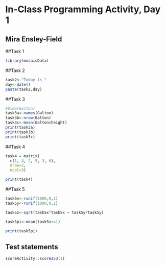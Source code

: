 # In-Class Programming Activity, Day 1

## Mira Ensley-Field

##Task 1 
```r
library(mosaicData)
```

##Task 2

```r
task2<-"Today is "
day<-date()
paste(task2,day)
```

##Task 3

```r
#View(Galton)
task3a<-names(Galton)
task3b<-nrow(Galton)
task3c<-mean(Galton$height)
print(task3a)
print(task3b)
print(task3c)

```

##Task 4

```r
task4 = matrix( 
  c(1, 4, 2, 5, 3, 6), 
  nrow=2, 
  ncol=3) 

print(task4)
```



##Task 5

```r
task5x<-runif(1000,0,1)
task5y<-runif(1000,0,1)

task5z<-sqrt(task5x*task5x + task5y*task5y)

task5pi<-mean(task5z<=1)

print(task5pi)

```
## Test statements

```r
scoreActivity::score253(1)
```